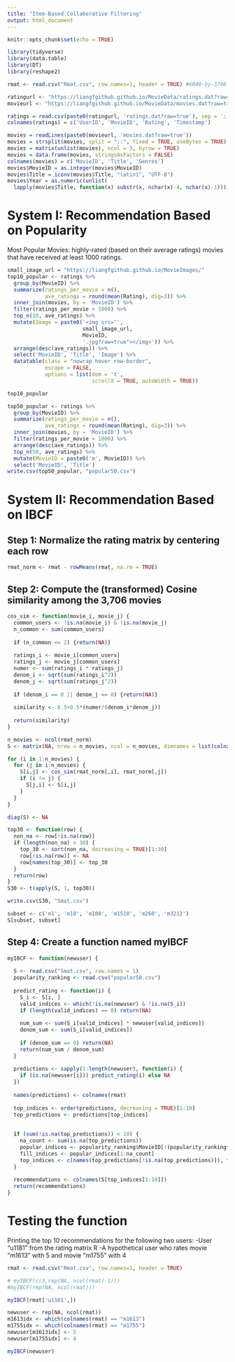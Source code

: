 ```yaml
---
title: "Item-Based Collaborative Filtering"
output: html_document
---
```

  
```r
knitr::opts_chunk$set(echo = TRUE)
```

```r
library(tidyverse)
library(data.table)
library(DT)
library(reshape2)
```

```r
rmat <- read.csv("Rmat.csv", row.names=1, header = TRUE) #6040-by-3706 rating matrix with movies as columns and userid as rows

ratingurl <- "https://liangfgithub.github.io/MovieData/ratings.dat?raw=true" #ratings left by users for movies they watched
movieurl <- "https://liangfgithub.github.io/MovieData/movies.dat?raw=true" #dataset of movies 

ratings = read.csv(paste0(ratingurl, 'ratings.dat?raw=true'), sep = ':', colClasses = c('integer', 'NULL'), header = FALSE)
colnames(ratings) = c('UserID', 'MovieID', 'Rating', 'Timestamp')

movies = readLines(paste0(movieurl, 'movies.dat?raw=true'))
movies = strsplit(movies, split = "::", fixed = TRUE, useBytes = TRUE)
movies = matrix(unlist(movies), ncol = 3, byrow = TRUE)
movies = data.frame(movies, stringsAsFactors = FALSE)
colnames(movies) = c('MovieID', 'Title', 'Genres')
movies$MovieID = as.integer(movies$MovieID)
movies$Title = iconv(movies$Title, "latin1", "UTF-8")
movies$Year = as.numeric(unlist(
  lapply(movies$Title, function(x) substr(x, nchar(x)-4, nchar(x)-1))))
```

# System I: Recommendation Based on Popularity

Most Popular Movies: highly-rated (based on their average ratings) movies that have received at least 1000 ratings.

```r
small_image_url = "https://liangfgithub.github.io/MovieImages/"
top10_popular <- ratings %>% 
  group_by(MovieID) %>% 
  summarize(ratings_per_movie = n(), 
            ave_ratings = round(mean(Rating), dig=3)) %>%
  inner_join(movies, by = 'MovieID') %>%
  filter(ratings_per_movie > 1000) %>%
  top_n(10, ave_ratings) %>%
  mutate(Image = paste0('<img src="', 
                        small_image_url, 
                        MovieID, 
                        '.jpg?raw=true"></img>')) %>%
  arrange(desc(ave_ratings)) %>%
  select('MovieID', 'Title', 'Image') %>%
  datatable(class = "nowrap hover row-border", 
            escape = FALSE, 
            options = list(dom = 't',
                           scrollX = TRUE, autoWidth = TRUE))

top10_popular
```

```r
top50_popular <- ratings %>% 
  group_by(MovieID) %>% 
  summarize(ratings_per_movie = n(), 
            ave_ratings = round(mean(Rating), dig=3)) %>%
  inner_join(movies, by = 'MovieID') %>%
  filter(ratings_per_movie > 1000) %>%
  arrange(desc(ave_ratings)) %>%
  top_n(50, ave_ratings) %>% 
  mutate(MovieID = paste0('m', MovieID)) %>% 
  select('MovieID', 'Title')
write.csv(top50_popular, "popular50.csv")
```

# System II: Recommendation Based on IBCF

## Step 1: Normalize the rating matrix by centering each row

```r
rmat_norm <- rmat - rowMeans(rmat, na.rm = TRUE)
```

## Step 2: Compute the (transformed) Cosine similarity among the 3,706 movies

```r
cos_sim <- function(movie_i, movie_j) {
  common_users <- !is.na(movie_i) & !is.na(movie_j)
  n_common <- sum(common_users)
  
  if (n_common <= 2) {return(NA)}
  
  ratings_i <- movie_i[common_users]
  ratings_j <- movie_j[common_users]
  numer <- sum(ratings_i * ratings_j)
  denom_i <- sqrt(sum(ratings_i^2))
  denom_j <- sqrt(sum(ratings_j^2))
  
  if (denom_i == 0 || denom_j == 0) {return(NA)}
  
  similarity <- 0.5+0.5*(numer/(denom_i*denom_j))
  
  return(similarity)
}

n_movies <- ncol(rmat_norm)
S <- matrix(NA, nrow = n_movies, ncol = n_movies, dimnames = list(colnames(rmat_norm), colnames(rmat_norm)))

for (i in 1:n_movies) {
  for (j in i:n_movies) {
    S[i,j] <- cos_sim(rmat_norm[,i], rmat_norm[,j])
    if (i != j) {
      S[j,i] <- S[i,j]
    }
  }
}

diag(S) <- NA
```


```r
top30 <- function(row) {
  non_na <- row[!is.na(row)]
  if (length(non_na) > 30) {
    top_30 <- sort(non_na, decreasing = TRUE)[1:30]
    row[!is.na(row)] <- NA
    row[names(top_30)] <- top_30
  }
  return(row)
}
S30 <- t(apply(S, 1, top30))
```

```r
write.csv(S30, "Smat.csv")
```

```r
subset <- c('m1', 'm10', 'm100', 'm1510', 'm260', 'm3212')
S[subset, subset]
```

## Step 4: Create a function named myIBCF


```r
myIBCF <- function(newuser) {
  
  S <- read.csv("Smat.csv", row.names = 1)
  popularity_ranking <- read.csv("popular50.csv")
  
  predict_rating <- function(i) {
    S_i <- S[i, ]
    valid_indices <- which(!is.na(newuser) & !is.na(S_i))
    if (length(valid_indices) == 0) return(NA)
    
    num_sum <- sum(S_i[valid_indices] * newuser[valid_indices])
    denom_sum <- sum(S_i[valid_indices])
    
    if (denom_sum == 0) return(NA)
    return(num_sum / denom_sum)
  }
  
  predictions <- sapply(1:length(newuser), function(i) {
    if (is.na(newuser[i])) predict_rating(i) else NA
  })
  
  names(predictions) <- colnames(rmat)
  
  top_indices <- order(predictions, decreasing = TRUE)[1:10]
  top_predictions <- predictions[top_indices]
  
  
  if (sum(!is.na(top_predictions)) < 10) {
    na_count <- sum(is.na(top_predictions))
    popular_indices <- popularity_ranking$MovieID[!(popularity_ranking$MovieID %in% which(!is.na(newuser)))]
    fill_indices <- popular_indices[1:na_count]
    top_indices <- c(names(top_predictions[!is.na(top_predictions)]), fill_indices)
  }
  
  recommendations <- colnames(S[top_indices[1:10]])
  return(recommendations)
}

```

# Testing the function
Printing the top 10 recommendations for the following two users:
-User “u1181” from the rating matrix R
-A hypothetical user who rates movie “m1613” with 5 and movie “m1755” with 4

```r
rmat <- read.csv("Rmat.csv", row.names=1, header = TRUE)

# myIBCF(c(3,rep(NA, ncol(rmat)-1)))
#myIBCF(rep(NA, ncol(rmat)))

myIBCF(rmat['u1181',])

newuser <- rep(NA, ncol(rmat))
m1613idx <- which(colnames(rmat) == "m1613")
m1755idx <- which(colnames(rmat) == "m1755")
newuser[m1613idx] <- 5
newuser[m1755idx] <- 4

myIBCF(newuser)
```